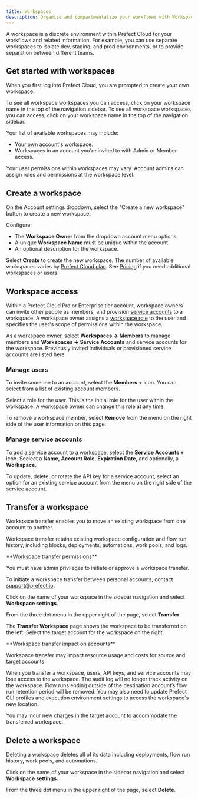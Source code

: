 ```yaml
---
title: Workspaces
description: Organize and compartmentalize your workflows with Workspaces.
---
```


A workspace is a discrete environment within Prefect Cloud for your workflows and related information. 
For example, you can use separate workspaces to isolate dev, staging, and prod environments, or to provide separation between different teams.

## Get started with workspaces

When you first log into Prefect Cloud, you are prompted to create your own workspace. 

To see all workspace workspaces you can access, click on your workspace name in the top of the navigation sidebar.
To see all workspace workspaces you can access, click on your workspace name in the top of the navigation sidebar.

Your list of available workspaces may include:

*   Your own account's workspace.
*   Workspaces in an account you're invited to with Admin or Member access.

Your user permissions within workspaces may vary. Account admins can assign roles and permissions at the workspace level.

## Create a workspace

On the Account settings dropdown, select the "Create a new workspace" button to create a new workspace.

Configure:

*   The **Workspace Owner** from the dropdown account menu options.
*   A unique **Workspace Name** must be unique within the account.
*   An optional description for the workspace.

Select **Create** to create the new workspace. The number of available workspaces varies by [Prefect Cloud plan](https://www.prefect.io/pricing/). 
See [Pricing](https://www.prefect.io/pricing/) if you need additional workspaces or users.

## Workspace access 

Within a Prefect Cloud Pro or Enterprise tier account, workspace owners can invite other people as members, and provision [service accounts](https://docs.prefect.io/ui/service-accounts/) to a workspace. 
A workspace owner assigns a [workspace role](https://docs.prefect.io/ui/roles/) to the user and specifies the user's scope of permissions within the workspace.

As a workspace owner, select **Workspaces -> Members** to manage members and **Workspaces -> Service Accounts** and service accounts for the workspace.
Previously invited individuals or provisioned service accounts are listed here.

### Manage users

To invite someone to an account, select the **Members +** icon. You can select from a list of existing account members.

Select a role for the user. This is the initial role for the user within the workspace.
A workspace owner can change this role at any time.

To remove a workspace member, select **Remove** from the menu on the right side of the user information on this page.

### Manage service accounts

To add a service account to a workspace, select the **Service Accounts +** icon. 
Seelect a **Name**, **Account Role**, **Expiration Date**, and optionally, a **Workspace**. 

To update, delete, or rotate the API key for a service account, select an option for an existing service account from the menu on the right side of the service account.

## Transfer a workspace

Workspace transfer enables you to move an existing workspace from one account to another.

Workspace transfer retains existing workspace configuration and flow run history, including blocks, deployments, automations, work pools, and logs.

<Note>
**Workspace transfer permissions**

You must have admin privileges to initiate or approve a workspace transfer.

To initiate a workspace transfer between personal accounts, contact [support@prefect.io](mailto:support@prefect.io).
</Note>

Click on the name of your workspace in the sidebar navigation and select **Workspace settings**.

From the three dot menu in the upper right of the page, select **Transfer**.

The **Transfer Workspace** page shows the workspace to be transferred on the left. 
Select the target account for the workspace on the right.

<Tip>
**Workspace transfer impact on accounts**

Workspace transfer may impact resource usage and costs for source and target accounts.

When you transfer a workspace, users, API keys, and service accounts may lose access to the workspace. 
The audit log will no longer track activity on the workspace. 
Flow runs ending outside of the destination account’s flow run retention period will be removed. 
You may also need to update Prefect CLI profiles and execution environment settings to access the workspace's new location.

You may incur new charges in the target account to accommodate the transferred workspace.
</Tip>

## Delete a workspace

Deleting a workspace deletes all of its data including deployments, flow run history, work pools, and automations.

Click on the name of your workspace in the sidebar navigation and select **Workspace settings**.

From the three dot menu in the upper right of the page, select **Delete**.